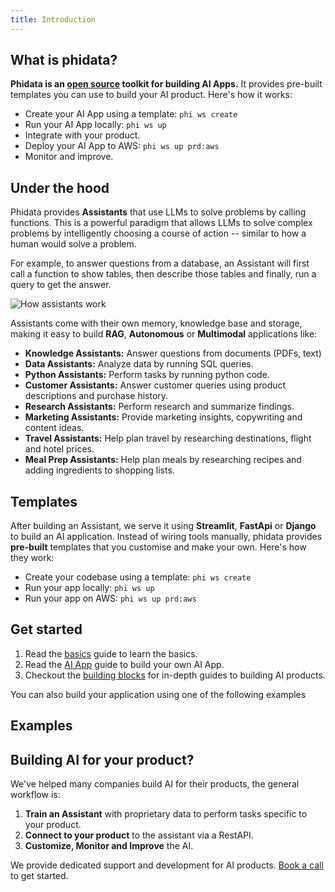 ```yaml
---
title: Introduction
---
```


## What is phidata?

**Phidata is an [open source](https://github.com/phidatahq/phidata) toolkit for building AI Apps.** It provides pre-built templates you can use to build your AI product. Here's how it works:

- Create your AI App using a template: `phi ws create`
- Run your AI App locally: `phi ws up`
- Integrate with your product.
- Deploy your AI App to AWS: `phi ws up prd:aws`
- Monitor and improve.

## Under the hood

Phidata provides **Assistants** that use LLMs to solve problems by calling functions. This is a powerful paradigm that allows LLMs to solve complex problems by intelligently choosing a course of action -- similar to how a human would solve a problem.

For example, to answer questions from a database, an Assistant will first call a function to show tables, then describe those tables and finally, run a query to get the answer.

![How assistants work](/images/how-assistants-work.png)

Assistants come with their own memory, knowledge base and storage, making it easy to build **RAG**, **Autonomous** or **Multimodal** applications like:

- **Knowledge Assistants:** Answer questions from documents (PDFs, text)
- **Data Assistants:** Analyze data by running SQL queries.
- **Python Assistants:** Perform tasks by running python code.
- **Customer Assistants:** Answer customer queries using product descriptions and purchase history.
- **Research Assistants:** Perform research and summarize findings.
- **Marketing Assistants:** Provide marketing insights, copywriting and content ideas.
- **Travel Assistants:** Help plan travel by researching destinations, flight and hotel prices.
- **Meal Prep Assistants:** Help plan meals by researching recipes and adding ingredients to shopping lists.

## Templates

After building an Assistant, we serve it using **Streamlit**, **FastApi** or **Django** to build an AI application. Instead of wiring tools manually, phidata provides **pre-built** templates that you customise and make your own. Here's how they work:

- Create your codebase using a template: `phi ws create`
- Run your app locally: `phi ws up`
- Run your app on AWS: `phi ws up prd:aws`

## Get started

1. Read the [basics](/basics) guide to learn the basics.
2. Read the [AI App](/ai-app/run-local) guide to build your own AI App.
3. Checkout the [building blocks](/blocks/overview) for in-depth guides to building AI products.

You can also build your application using one of the following examples

## Examples

<Snippet file="examples.mdx" />

## Building AI for your product?

We've helped many companies build AI for their products, the general workflow is:

1. **Train an Assistant** with proprietary data to perform tasks specific to your product.
2. **Connect to your product** to the assistant via a RestAPI.
3. **Customize, Monitor and Improve** the AI.

We provide dedicated support and development for AI products. [Book a call](https://cal.com/phidata/intro) to get started.
